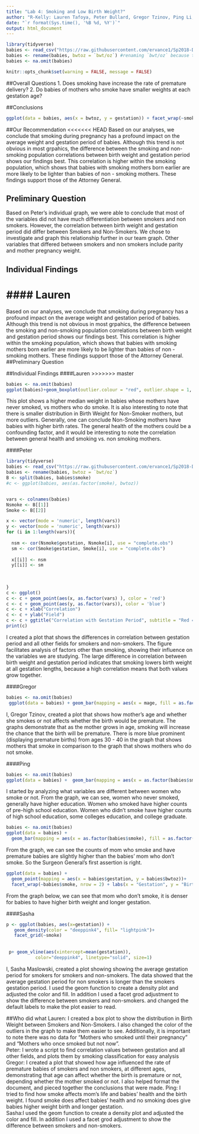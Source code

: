 ```yaml
---
title: "Lab 4: Smoking and Low Birth Weight?"
author: "R-Kelly: Lauren Tafoya, Peter Bullard, Gregor Tzinov, Ping Li, and Sasha Maslowski"
date: "`r format(Sys.time(), '%B %d, %Y')`"
output: html_document
---
```


```r
library(tidyverse)
babies <- read_csv("https://raw.githubusercontent.com/ervance1/Sp2018-Data-Science-repo/master/babies2a.dat")
babies <- rename(babies, bwtoz = `bwt/oz`) #renaming `bwt/oz` because the "/" sign requires special care
babies <- na.omit(babies)
```


```r
knitr::opts_chunk$set(warning = FALSE, message = FALSE)
```


##Overall Questions
1. Does smoking have increase the rate of premature delivery?
2. Do babies of mothers who smoke have smaller weights at each gestation age?

##Conclusions
```r
ggplot(data = babies, aes(x = bwtoz, y = gestation)) + facet_wrap(~smoke)+geom_point() + geom_smooth(se = TRUE)
```


##Our Recommendation
<<<<<<< HEAD
Based on our analyses, we conclude that smoking during pregnancy has a profound impact on the average weight and gestation period of babies. Although this trend is not obvious in most grpahics, the difference between the smoking and non-smoking population correlations between birth weight and gestation period shows our findings best. This correlation is higher within the smoking population, which shows that babies with smoking mothers born earlier are more likely to be lighter than babies of non - smoking mothers. These findings support those of the Attorney General.  

## Preliminary Question

Based on Peter’s individual graph, we were able to conclude that most of the variables did not have much differentiation between smokers and non smokers. However, the correlation between birth weight and gestation period did differ between Smokers and Non-Smokers. We chose to investigate and graph this relationship further in our team graph. Other variables that differed between smokers and non smokers include parity and mother pregnancy weight.



## Individual Findings

#### Lauren
=======
Based on our analyses, we conclude that smoking during pregnancy has a profound impact on the average weight and gestation period of babies. Although this trend is not obvious in most grpahics, the difference between the smoking and non-smoking population correlations between birth weight and gestation period shows our findings best. This correlation is higher within the smoking population, which shows that babies with smoking mothers born earlier are more likely to be lighter than babies of non - smoking mothers. These findings support those of the Attorney General.
##Preliminary Question


##Individual Findings
####Lauren
>>>>>>> master

```r
babies <- na.omit(babies)
ggplot(babies)+geom_boxplot(outlier.colour = "red", outlier.shape = 1, mapping=aes(x=as.factor(smoke),y=bwtoz,)) + xlab("Smokers") + ggtitle("Distribution of Birth Weight in Smokers and Non-Smokers") + ylab("Birth Weight in Ounces")+theme_minimal()
```

This plot shows a higher median weight in babies whose mothers have never smoked, vs mothers who do smoke. It is also interesting to note that there is smaller distribution in Birth Weight for Non-Smoker mothers, but more outliers. Generally, one can conclude Non-Smoking mothers have babies with higher birth rates. The general health of the mothers could be a confounding factor, and it would be interesting to note the correlation between general health and smoking vs. non smoking mothers.

####Peter
```r
library(tidyverse)
babies <- read_csv("https://raw.githubusercontent.com/ervance1/Sp2018-Data-Science-repo/master/babies2a.dat")
babies <- rename(babies, bwtoz = `bwt/oz`)
B <- split(babies, babies$smoke)
#c <- ggplot(babies, aes(as.factor(smoke), bwtoz)) 


vars <- colnames(babies)
Nsmoke <- B[[1]]
Smoke <- B[[2]]

x <- vector(mode = 'numeric', length(vars))
y <- vector(mode = 'numeric', length(vars))
for (i in 1:length(vars)){
  
  nsm <- cor(Nsmoke$gestation, Nsmoke[i], use = "complete.obs")
  sm <- cor(Smoke$gestation, Smoke[i], use = "complete.obs")
  
  x[[i]] <- nsm
  y[[i]] <- sm
  
  
  
}
c <- ggplot()
c <- c + geom_point(aes(x, as.factor(vars) ), color = 'red')
c <- c + geom_point(aes(y, as.factor(vars)), color = 'blue')
c <- c + xlab("Correlation")
c <- c + ylab("Field")
c <- c + ggtitle("Correlation with Gestation Period", subtitle = "Red = Non-Smoking, Blue = Smoking")
print(c)

```
  
I created a plot that shows the differences in correlation between gestation period and all other fields for smokers and non-smokers. The figure facilitates analysis of factors other than smoking,  showing their influence on the variables we are studying. The large difference in correlation between birth weight and gestation period indicates that smoking lowers birth weight at all gestation lengths,  because a high correlation means that both values grow together. 

####Gregor
```r
babies <- na.omit(babies)
 ggplot(data = babies) + geom_bar(mapping = aes(x = mage, fill = as.factor(Premature) ), bins = 30) + labs(x = "Mother's Age", y = "Number of Women", fill = "Premature Birth or Not") + facet_wrap(~smoke)

```


 I, Gregor Tzinov, created a plot that shows how mother's age and whether she smokes or not affects whether the birth would be premature. The graphs demonstrate that as the mother grows in age, smoking will increase the chance that the 
 birth will be premature. There is more blue prominent (displaying premature births) from ages 30 - 40 in the graph that shows mothers that smoke in comparison to the graph that shows mothers who do not smoke. 


####Ping
```r
babies <- na.omit(babies)
ggplot(data = babies) +  geom_bar(mapping = aes(x = as.factor(babies$smoke), fill = as.factor(babies$med)), position = "dodge") + labs(x = "Smoke", fill = "Mother Education")
```

I started by analyzing what variables are different between women who smoke or not. From the graph, we can see, women who never smoked, generally have higher education. Women who smoked have higher counts of pre-high school education. Women who didn’t smoke have higher counts of high school education, some colleges education, and college graduate.

```r
babies <- na.omit(babies) 
ggplot(data = babies) +
  geom_bar(mapping = aes(x = as.factor(babies$smoke), fill = as.factor(babies$Premature)), position = "dodge") + labs(x = "Smoke", fill = "Babies Premature state") 
```

From the graph, we can see the counts of mom who smoke and have premature babies are slightly higher than the babies’ mom who don’t smoke. So the Surgeon General’s first assertion is right.

```r
ggplot(data = babies) +
  geom_point(mapping = aes(x = babies$gestation, y = babies$bwtoz))+
  facet_wrap(~babies$smoke, nrow = 2) + labs(x = "Gestation", y = "Birth Weight") + ggtitle("How smoke affects Birth weight and Gestation")
```

From the graph below, we can see that mom who don't smoke, it is denser for babies to have higher birth weight and longer gestation.




####Sasha

```r
p <- ggplot(babies, aes(x=gestation)) + 
   geom_density(color = "deeppink4", fill= "lightpink")+ 
   facet_grid(~smoke)
 
 
 p+ geom_vline(aes(xintercept=mean(gestation)),
           color="deeppink4", linetype="solid", size=1)
```

I, Sasha Maslowski, created a plot showing showing the average gestation period for smokers for smokers and non-smokers. The data showed that the average gestation period for non smokers is longer than the smokers gestation period. I used the geom function to create a density plot and adjusted the color and fill. In addition I used a facet grod adjustment to show the difference between smokers and non-smokers. and changed the default labels to make the plot easier to read.

##Who did what
Lauren: I created a box plot to show the distribution in Birth Weight between Smokers and Non-Smokers. I also changed the color of the outliers in the graph to make them easier to see. Additionally, it is important to note there was no data for "Mothers who smoked until their pregnancy" and "Mothers who once smoked but not now".  
Peter: I wrote a script to find correlation values between gestation and all other fields, and plots them by smoking classification for easy analysis  
Gregor: I created a plot that showed how age influenced the rate of premature babies of smokers and non smokers, at different ages, demonstrating that age can affect whether the birth is premature or not, depending whether the mother smoked or not. I also helped format the document, and pieced together the conclusions that were made. 
Ping: I tried to find how smoke affects mom's life and babies' health and the birth weight. I found smoke does affect babies' health and no smoking does give babies higher weight birth and longer gestation.  
Sasha:I used the geom function to create a density plot  and adjusted the color and fill. In addition I used a facet grod adjustment to show the difference between smokers and non-smokers.

